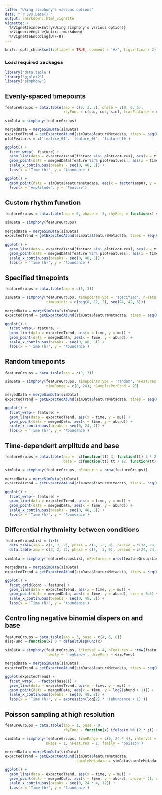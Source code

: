 ```yaml
---
title: "Using simphony's various options"
date: "`r Sys.Date()`"
output: rmarkdown::html_vignette
vignette: >
  %\VignetteIndexEntry{Using simphony's various options}
  %\VignetteEngine{knitr::rmarkdown}
  %\VignetteEncoding{UTF-8}
---
```


```r
knitr::opts_chunk$set(collapse = TRUE, comment = '#>', fig.retina = 2)
```

### Load required packages
```r
library('data.table')
library('ggplot2')
library('simphony')
```

## Evenly-spaced timepoints
```r
featureGroups = data.table(amp = c(0, 3, 6), phase = c(0, 0, 6),
                           rhyFunc = c(cos, cos, sin), fracFeatures = c(0.1, 0.8, 0.1))

simData = simphony(featureGroups)

mergedData = mergeSimData(simData)
expectedTrend = getExpectedAbund(simData$featureMetadata, times = seq(0, 48, 0.25))
plotFeatures = c('feature_01', 'feature_05', 'feature_10')

ggplot() +
  facet_wrap(~ feature) +
  geom_line(data = expectedTrend[feature %in% plotFeatures], aes(x = time, y = mu)) +
  geom_point(data = mergedData[feature %in% plotFeatures], aes(x = time, y = abund)) +
  scale_x_continuous(breaks = seq(0, 48, 8)) +
  labs(x = 'Time (h)', y = 'Abundance')

ggplot() +
  geom_point(data = simData$featureMetadata, aes(x = factor(amp0), y = factor(feature))) +
  labs(x = 'Amplitude', y = 'Feature')
```

## Custom rhythm function
```r
featureGroups = data.table(amp = 6, phase = -3, rhyFunc = function(x) sign(sin(x)))

simData = simphony(featureGroups)

mergedData = mergeSimData(simData)
expectedTrend = getExpectedAbund(simData$featureMetadata, times = seq(0, 48, 0.1))

ggplot() +
  geom_line(data = expectedTrend[feature %in% plotFeatures], aes(x = time, y = mu)) +
  geom_point(data = mergedData[feature %in% plotFeatures], aes(x = time, y = abund)) +
  scale_x_continuous(breaks = seq(0, 48, 8)) +
  labs(x = 'Time (h)', y = 'Abundance')
```

## Specified timepoints
```r
featureGroups = data.table(amp = c(0, 3))

simData = simphony(featureGroups, timepointsType = 'specified', nFeatures = nrow(featureGroups),
                   timepoints = c(seq(0, 22, 2), seq(24, 42, 6)))

mergedData = mergeSimData(simData)
expectedTrend = getExpectedAbund(simData$featureMetadata, times = seq(0, 48, 0.25))

ggplot() +
  facet_wrap(~ feature) +
  geom_line(data = expectedTrend, aes(x = time, y = mu)) +
  geom_point(data = mergedData, aes(x = time, y = abund)) +
  scale_x_continuous(breaks = seq(0, 48, 8)) +
  labs(x = 'Time (h)', y = 'Abundance')
```

## Random timepoints
```r
featureGroups = data.table(amp = c(0, 3))

simData = simphony(featureGroups, timepointsType = 'random', nFeatures = nrow(featureGroups),
                   timeRange = c(0, 24), nSamplesPerCond = 20)

mergedData = mergeSimData(simData)
expectedTrend = getExpectedAbund(simData$featureMetadata, times = seq(0, 24, 0.25))

ggplot() +
  facet_wrap(~ feature) +
  geom_line(data = expectedTrend, aes(x = time, y = mu)) +
  geom_point(data = mergedData, aes(x = time, y = abund)) +
  scale_x_continuous(breaks = seq(0, 24, 4)) +
  labs(x = 'Time (h)', y = 'Abundance')
```

## Time-dependent amplitude and base
```r
featureGroups = data.table(amp =  c(function(tt) 3, function(tt) 3 * 2 ^ (-tt / 24)),
                           base = c(function(tt) tt / 12, function(tt) 0))

simData = simphony(featureGroups, nFeatures = nrow(featureGroups))

mergedData = mergeSimData(simData)
expectedTrend = getExpectedAbund(simData$featureMetadata, times = seq(0, 48, 0.25))

ggplot() +
  facet_wrap(~ feature) +
  geom_line(data = expectedTrend, aes(x = time, y = mu)) +
  geom_point(data = mergedData, aes(x = time, y = abund)) +
  scale_x_continuous(breaks = seq(0, 48, 8)) +
  labs(x = 'Time (h)', y = 'Abundance')
```

## Differential rhythmicity between conditions
```r
featureGroupsList = list(
  data.table(amp = c(1, 2, 2), phase = c(0, -3, 0), period = c(24, 24, 22)),
  data.table(amp = c(3, 2, 2), phase = c(0,  3, 0), period = c(24, 24, 26)))

simData = simphony(featureGroupsList, nFeatures = nrow(featureGroupsList[[1]]))

mergedData = mergeSimData(simData)
expectedTrend = getExpectedAbund(simData$featureMetadata, times = seq(0, 48, 0.25))

ggplot() +
  facet_grid(cond ~ feature) +
  geom_line(data = expectedTrend, aes(x = time, y = mu)) +
  geom_point(data = mergedData, aes(x = time, y = abund), size = 0.5) +
  scale_x_continuous(breaks = seq(0, 48, 8)) +
  labs(x = 'Time (h)', y = 'Abundance')
```

## Controlling negative binomial dispersion and base
```r
featureGroups = data.table(amp = 3, base = c(4, 6, 8))
dispFunc = function(x) 3 * defaultDispFunc(x)

simData = simphony(featureGroups, interval = 4, nFeatures = nrow(featureGroups),
                   family = 'negbinom', dispFunc = dispFunc)

mergedData = mergeSimData(simData)
expectedTrend = getExpectedAbund(simData$featureMetadata, times = seq(0, 48, 0.25))

ggplot(expectedTrend) +
  facet_wrap(. ~ factor(base0)) +
  geom_line(data = expectedTrend, aes(x = time, y = mu)) +
  geom_point(data = mergedData, aes(x = time, y = log2(abund + 1))) +
  scale_x_continuous(breaks = seq(0, 48, 8)) +
  labs(x = 'Time (h)', y = expression(log[2] * '(abundance + 1)'))
```

## Poisson sampling at high resolution
```r
featureGroups = data.table(amp = 1, base = 0,
                           rhyFunc = function(x) ifelse(x %% (2 * pi) < pi, 0.5, 4))

simData = simphony(featureGroups, timeRange = c(0, 24 * 4), interval = 0.1,
                   nReps = 1, nFeatures = 1, family = 'poisson')

mergedData = mergeSimData(simData)
expectedTrend = getExpectedAbund(simData$featureMetadata,
                                 sampleMetadata = simData$sampleMetadata)

ggplot() +
  geom_line(data = expectedTrend, aes(x = time, y = mu)) +
  geom_point(data = mergedData, aes(x = time, y = abund), shape = 21, size = 1) +
  scale_x_continuous(breaks = seq(0, 24 * 4, 12)) +
  labs(x = 'Time (h)', y = 'Abundance')
```

